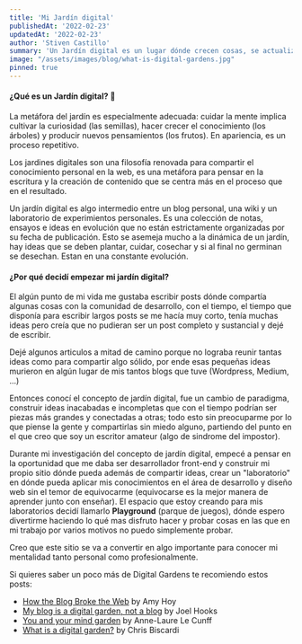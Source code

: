 ```yaml
---
title: 'Mi Jardín digital'
publishedAt: '2022-02-23'
updatedAt: '2022-02-23'
author: 'Stiven Castillo'
summary: 'Un Jardín digital es un lugar dónde crecen cosas, se actualiza constantemente y se puede compartir con otros usuarios.'
image: "/assets/images/blog/what-is-digital-gardens.jpg"
pinned: true
---
```

#### ¿Qué es un Jardín digital? 🌱

La metáfora del jardín es especialmente adecuada: cuidar la mente implica cultivar la curiosidad (las semillas), hacer crecer el conocimiento
(los árboles) y producir nuevos pensamientos (los frutos). En apariencia, es un proceso repetitivo.

Los jardines digitales son una filosofía renovada para compartir el conocimiento personal en la web, es una metáfora para
pensar en la escritura y la creación de contenido que se centra más en el proceso que en el resultado.

Un jardín digital es algo intermedio entre un blog personal, una wiki y un laboratorio de experimientos personales.
Es una colección de notas, ensayos e ideas en evolución que no están estrictamente organizadas por su fecha de publicación. Esto se asemeja
mucho a la dinámica de un jardín, hay ideas que se deben plantar, cuidar, cosechar y si al final no germinan se desechan. Estan en
una constante evolución.


#### ¿Por qué decidí empezar mi jardín digital?

El algún punto de mi vida me gustaba escribir posts dónde compartía algunas cosas con la comunidad de desarrollo, con el tiempo, el tiempo
que disponía para escribir largos posts se me hacía muy corto, tenía muchas ideas pero creía que no pudieran ser un post completo y sustancial
y dejé de escribir.

Dejé algunos articulos a mitad de camino porque no lograba reunir tantas ideas como para compartir algo sólido, por ende esas pequeñas
ideas murieron en algún lugar de mis tantos blogs que tuve (Wordpress, Medium, ...)

Entonces conocí el concepto de jardín digital, fue un cambio de paradigma, construir ideas inacabadas e incompletas que con el tiempo
podrían ser piezas más grandes y conectadas a otras; todo esto sin preocuparme por lo que piense la gente y compartirlas sin miedo alguno,
partiendo del punto en el que creo que soy un escritor amateur (algo de sindrome del impostor).

Durante mi investigación del concepto de jardín digital, empecé a pensar en la oportunidad que me daba ser desarrollador front-end
y construir mi propio sitio dónde pueda además de compartir ideas, crear un "laboratorio" en dónde pueda aplicar mis conocimientos
en el área de desarrollo y diseño web sin el temor de equivocarme (equivocarse es la mejor manera de aprender junto con enseñar).
El espacio que estoy creando para mis laboratorios decidí llamarlo __Playground__ (parque de juegos), dónde espero divertirme haciendo
lo qué mas disfruto hacer y probar cosas en las que en mi trabajo por varios motivos no puedo simplemente probar.

Creo que este sitio se va a convertir en algo importante para conocer mi mentalidad tanto personal como profesionalmente.

Si quieres saber un poco más de Digital Gardens te recomiendo estos posts:

- [How the Blog Broke the Web](https://stackingthebricks.com/how-blogs-broke-the-web/) by Amy Hoy
- [My blog is a digital garden, not a blog](https://joelhooks.com/digital-garden) by Joel Hooks
- [You and your mind garden](https://nesslabs.com/mind-garden) by Anne-Laure Le Cunff
- [What is a digital garden?](https://www.christopherbiscardi.com/what-is-a-digital-garden) by Chris Biscardi
